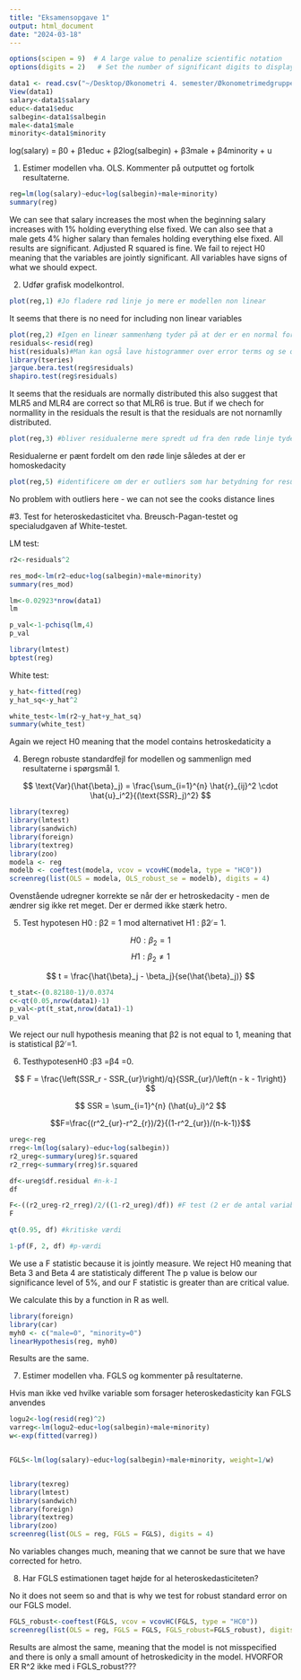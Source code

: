 ```yaml
---
title: "Eksamensopgave 1"
output: html_document
date: "2024-03-18"
---
```



```r
options(scipen = 9)  # A large value to penalize scientific notation
options(digits = 2)   # Set the number of significant digits to display
```


```r
data1 <- read.csv("~/Desktop/Økonometri 4. semester/Økonometrimedgruppen/data1.csv")
View(data1)
salary<-data1$salary
educ<-data1$educ
salbegin<-data1$salbegin
male<-data1$male
minority<-data1$minority
```

log(salary) = β0 + β1educ + β2log(salbegin) + β3male + β4minority + u





1. Estimer modellen vha. OLS. Kommenter på outputtet og fortolk resultaterne.
```r
reg=lm(log(salary)~educ+log(salbegin)+male+minority)
summary(reg)
```
We can see that salary increases the most when the beginning salary increases with 1% holding everything else fixed.
We can also see that a male gets 4% higher salary than females holding everything else fixed. All results are significant. Adjusted R squared is fine.
We fail to reject H0 meaning that the variables are jointly significant. All variables have signs of what we should expect.


2. Udfør grafisk modelkontrol.
```r
plot(reg,1) #Jo fladere rød linje jo mere er modellen non linear
```
It seems that there is no need for including non linear variables


```r
plot(reg,2) #Igen en lineær sammenhæng tyder på at der er en normal fordeling
residuals<-resid(reg)
hist(residuals)#Man kan også lave histogrammer over error terms og se om de er normally distributed
library(tseries)
jarque.bera.test(reg$residuals)
shapiro.test(reg$residuals)
```
It seems that the residuals are normally distributed this also suggest that MLR5 and MLR4 are correct so that MLR6 is true. But if we chech for normallity in the residuals the result is that the residuals are not nornamlly distributed. 



```r
plot(reg,3) #bliver residualerne mere spredt ud fra den røde linje tyder det på at der ikke er homoskedacity
```
Residualerne er pænt fordelt om den røde linje således at der er homoskedacity


```r
plot(reg,5) #identificere om der er outliers som har betydning for resultatet
```
No problem with outliers here - we can not see the cooks distance lines


#3. Test for heteroskedasticitet vha. Breusch-Pagan-testet og specialudgaven af White-testet.

LM test:
```r
r2<-residuals^2

res_mod<-lm(r2~educ+log(salbegin)+male+minority)
summary(res_mod)

```

```r
lm<-0.02923*nrow(data1)
lm

p_val<-1-pchisq(lm,4)
p_val

```

```r
library(lmtest)
bptest(reg)
```

White test:
```r
y_hat<-fitted(reg)
y_hat_sq<-y_hat^2
```

```r
white_test<-lm(r2~y_hat+y_hat_sq)
summary(white_test)
```
Again we reject H0 meaning that the model contains hetroskedaticity
a

4. Beregn robuste standardfejl for modellen og sammenlign med resultaterne i spørgsmål 1.

$$
\text{Var}(\hat{\beta}_j) = \frac{\sum_{i=1}^{n} \hat{r}_{ij}^2 \cdot \hat{u}_i^2}{(\text{SSR}_j)^2}
$$



```r
library(texreg)
library(lmtest)
library(sandwich)
library(foreign)
library(textreg)
library(zoo)
modela <- reg
modelb <- coeftest(modela, vcov = vcovHC(modela, type = "HC0"))
screenreg(list(OLS = modela, OLS_robust_se = modelb), digits = 4)
```
Ovenstående udregner korrekte se når der er hetroskedacity - men de ændrer sig ikke ret meget.
Der er dermed ikke stærk hetro.


5. Test hypotesen H0 : β2 = 1 mod alternativet H1 : β2 ̸= 1.


$$H0:β_2 = 1$$
$$H1:β_2 \neq1$$


$$
t = \frac{\hat{\beta}_j - \beta_j}{se(\hat{\beta}_j)}
$$



```r
t_stat<-(0.82180-1)/0.0374
c<-qt(0.05,nrow(data1)-1)
p_val<-pt(t_stat,nrow(data1)-1)
p_val
```

We reject our null hypothesis meaning that β2 is not equal to 1, meaning that is statistical β2 ̸=1.

6. TesthypotesenH0 :β3 =β4 =0.

$$
F = \frac{\left(SSR_r - SSR_{ur}\right)/q}{SSR_{ur}/\left(n - k - 1\right)}
$$


$$
SSR = \sum_{i=1}^{n} (\hat{u}_i)^2
$$


$$F=\frac{(r^2_{ur}-r^2_{r})/2}{(1-r^2_{ur})/(n-k-1)}$$




```r
ureg<-reg
rreg<-lm(log(salary)~educ+log(salbegin))
r2_ureg<-summary(ureg)$r.squared
r2_rreg<-summary(rreg)$r.squared

df<-ureg$df.residual #n-k-1
df

F<-((r2_ureg-r2_rreg)/2/((1-r2_ureg)/df)) #F test (2 er de antal variable vi fjerne i restricted)
F

qt(0.95, df) #kritiske værdi

1-pf(F, 2, df) #p-værdi

```
We use a F statistic because it is jointly measure.
We reject H0 meaning that Beta 3 and Beta 4 are statisticaly different
The p value is below our significance level of 5%, and our F statistic is greater than are critical value. 

We calculate this by a function in R as well.
```r
library(foreign)
library(car)
myh0 <- c("male=0", "minority=0")
linearHypothesis(reg, myh0)
```
Results are the same.


7. Estimer modellen vha. FGLS og kommenter på resultaterne.

Hvis man ikke ved hvilke variable som forsager heteroskedasticity kan FGLS anvendes
```r
logu2<-log(resid(reg)^2)
varreg<-lm(logu2~educ+log(salbegin)+male+minority)
w<-exp(fitted(varreg))


FGLS<-lm(log(salary)~educ+log(salbegin)+male+minority, weight=1/w)


library(texreg)
library(lmtest)
library(sandwich)
library(foreign)
library(textreg)
library(zoo)
screenreg(list(OLS = reg, FGLS = FGLS), digits = 4)

```
No variables changes much, meaning that we cannot be sure that we have corrected for hetro.



8. Har FGLS estimationen taget højde for al heteroskedasticiteten?

No it does not seem so and that is why we test for robust standard error on our FGLS model. 

```r
FGLS_robust<-coeftest(FGLS, vcov = vcovHC(FGLS, type = "HC0"))
screenreg(list(OLS = reg, FGLS = FGLS, FGLS_robust=FGLS_robust), digits = 4)
```
Results are almost the same, meaning that the model is not misspecified and there is only a small amount of hetroskedicity in the model.
HVORFOR ER R^2 ikke med i FGLS_robust???






